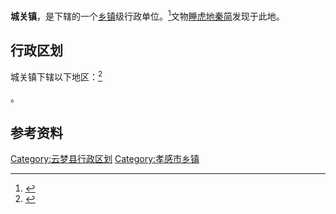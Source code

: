 {{中国乡级行政区|42/09/23/100/000}}

'''城关镇'''，是{{PRC admin/fullname|42/09/23/100/000|3}}下辖的一个[[乡镇|乡镇]]级行政单位。<ref>{{PRC admin/ref sgc|{{PRC admin/parent|42/09/23/100/000}}}}</ref>文物[[睡虎地秦简|睡虎地秦简]]发现于此地。

== 行政区划 ==

城关镇下辖以下地区：<ref>{{PRC admin/ref sgc|42/09/23/100/000}}</ref>

{{PRC admin/children|42/09/23/100/000}}。

== 参考资料 ==

{{reflist}}

{{云梦县行政区划}}
{{湖北行政区划小作品}}
[[Category:云梦县行政区划|Category:云梦县行政区划]]
[[Category:孝感市乡镇|Category:孝感市乡镇]]